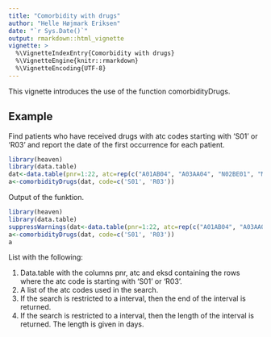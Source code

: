 ```yaml
---
title: "Comorbidity with drugs"
author: "Helle Højmark Eriksen"
date: "`r Sys.Date()`"
output: rmarkdown::html_vignette
vignette: >
  %\VignetteIndexEntry{Comorbidity with drugs}
  %\VignetteEngine{knitr::rmarkdown}
  %\VignetteEncoding{UTF-8}
---
```


This vignette introduces the use of the function comorbidityDrugs.

## Example

Find patients who have received drugs with atc codes starting with 'S01' or 'R03' and report the date of the first occurrence for each patient.

```r
library(heaven)
library(data.table)
dat<-data.table(pnr=1:22, atc=rep(c("A01AB04", "A03AA04", "N02BE01", "M01AE01", "R03CC02", "S01XA20"),each=5), eksd=c("2001-01-18","2002-02-20","2002-01-10","2001-09-10","1999-09-10"))
a<-comorbidityDrugs(dat, code=c('S01', 'R03'))
```

Output of the funktion.

```r
library(heaven)
library(data.table)
suppressWarnings(dat<-data.table(pnr=1:22, atc=rep(c("A01AB04", "A03AA04", "N02BE01", "M01AE01", "R03CC02", "S01XA20"),each=5), eksd=c("2001-01-18","2002-02-20","2002-01-10","2001-09-10","1999-09-10")))
a<-comorbidityDrugs(dat, code=c('S01', 'R03'))
a 
```

List with the following:

1. Data.table with the columns pnr, atc and eksd containing the rows where the atc code is starting with 'S01' or 'R03'.
2. A list of the atc codes used in the search.
3. If the search is restricted to a interval, then the end of the interval is returned.
4. If the search is restricted to a interval, then the length of the interval is returned. The length is given in days.
